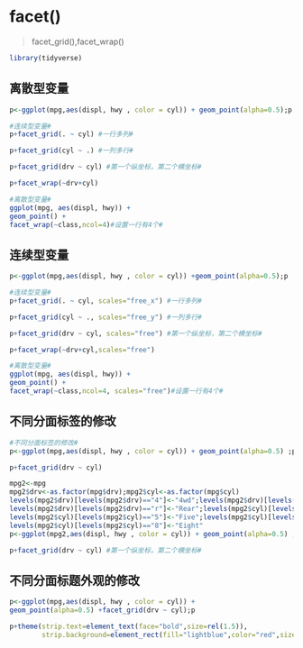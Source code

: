 # facet()

> facet_grid(),facet_wrap()

```r
library(tidyverse)
```

## 离散型变量

```r
p<-ggplot(mpg,aes(displ, hwy , color = cyl)) + geom_point(alpha=0.5);p 
```

```r
#连续型变量#
p+facet_grid(. ~ cyl) #一行多列#
```

```r
p+facet_grid(cyl ~ .) #一列多行#
```

```r
p+facet_grid(drv ~ cyl) #第一个纵坐标，第二个横坐标#
```

```r
p+facet_wrap(~drv+cyl)
```

```r
#离散型变量#
ggplot(mpg, aes(displ, hwy)) + 
geom_point() + 
facet_wrap(~class,ncol=4)#设置一行有4个#
```

## 连续型变量

```r
p<-ggplot(mpg,aes(displ, hwy , color = cyl)) +geom_point(alpha=0.5);p 
```

```r
#连续型变量#
p+facet_grid(. ~ cyl, scales="free_x") #一行多列#
```

```r
p+facet_grid(cyl ~ ., scales="free_y") #一列多行#
```

```r
p+facet_grid(drv ~ cyl, scales="free") #第一个纵坐标，第二个横坐标#
```

```r
p+facet_wrap(~drv+cyl,scales="free")
```

```r
#离散型变量#
ggplot(mpg, aes(displ, hwy)) + 
geom_point() + 
facet_wrap(~class,ncol=4, scales="free")#设置一行有4个#
```

## 不同分面标签的修改

```r
#不同分面标签的修改#
p<-ggplot(mpg,aes(displ, hwy , color = cyl)) + geom_point(alpha=0.5) ;p
```

```r
p+facet_grid(drv ~ cyl)
```

```r
mpg2<-mpg
mpg2$drv<-as.factor(mpg$drv);mpg2$cyl<-as.factor(mpg$cyl)       
levels(mpg2$drv)[levels(mpg2$drv)=="4"]<-"4wd";levels(mpg2$drv)[levels(mpg2$drv)=="f"]<-"Front"
levels(mpg2$drv)[levels(mpg2$drv)=="r"]<-"Rear";levels(mpg2$cyl)[levels(mpg2$cyl)=="4"]<-"Four"
levels(mpg2$cyl)[levels(mpg2$cyl)=="5"]<-"Five";levels(mpg2$cyl)[levels(mpg2$cyl)=="6"]<-"Six"
levels(mpg2$cyl)[levels(mpg2$cyl)=="8"]<-"Eight"    
p<-ggplot(mpg2,aes(displ, hwy , color = cyl)) + geom_point(alpha=0.5) ;p      
```

```r
p+facet_grid(drv ~ cyl) #第一个纵坐标，第二个横坐标#
```

## 不同分面标题外观的修改

```r
p<-ggplot(mpg,aes(displ, hwy , color = cyl)) + 
geom_point(alpha=0.5) +facet_grid(drv ~ cyl);p
```

```r
p+theme(strip.text=element_text(face="bold",size=rel(1.5)),
        strip.background=element_rect(fill="lightblue",color="red",size=rel(5)))
```
